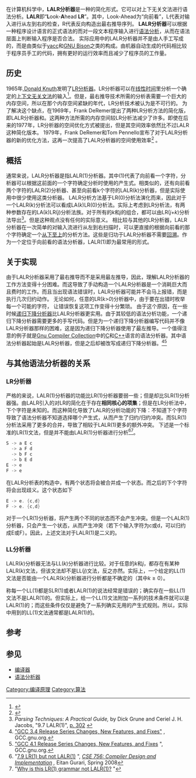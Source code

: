 
{{语法分析器}}

在计算机科学中，'''LALR分析器'''是一种{{Link-en|规范LR分析方法|Canonical_LR_parser}}的简化形式。它可以对上下无关文法进行语法分析。'''LALR'''即“'''L'''ook-'''A'''head '''LR'''”。其中，Look-Ahead为“向前看”，L代表对输入进行从左到右的检查，R代表反向构造出最右推导序列。
'''LALR分析器'''可以根据一种程序设计语言的正式语法的{{Link-en|产生式|Production_(computer_science)}}而对一段文本程序输入进行[[语法分析|语法分析]]，从而在语法层面上判断输入程序是否合法。
实际应用中的LALR分析器并不是由人手工写成的，而是由类似于[[yacc|yacc]]和[[GNU_Bison|GNU Bison]]之类的{{Link-en|LALR语法分析器生成工具|LALR_parser_generator}}构成。由机器自动生成的代码相比较于程序员手工的代码，拥有更好的运行效率而且减少了程序员的工作量。

==历史==

1965年,[[Donald_Knuth|Donald Knuth]]发明了[[LR剖析器|LR分析器]]。LR分析器可以在[[线性时间|线性时间]]里分析一个确定的[[上下文无关文法|上下文无关文法]]的输入<ref>{{cite journal|url=http://linkinghub.elsevier.com/retrieve/pii/S0019995865904262|pages=607–639|title=On the translation of languages from left to right|journal=Information and Control|volume=8|issue=6|accessdate=2018-04-02|doi=10.1016/s0019-9958(65)90426-2|author=Donald E. Knuth|archive-date=2020-06-07|archive-url=https://web.archive.org/web/20200607142205/https://linkinghub.elsevier.com/retrieve/pii/S0019995865904262|dead-url=no}}</ref>。但是，最右推导技术所需的分析表需要一个巨大的内存空间，所以在那个内存空间紧缺的年代，LR分析技术被认为是不可行的。
为了解决这个缺点，在1969年，Frank DeRemer提出了两种LR分析方法的简化版，即LALR分析器和{{Link-en|SLR分析器|Simple_LR_parser}}。这两种方法所需的内存空间较LR分析法减少了许多。即使在后来的1977年，LR分析器的空间优化方式被提出，但是其空间效率依然比不过LALR这种简化版本。
1979年，Frank DeRemer和Tom Pennello宣布了对于LALR分析器的新的优化方法，这再一次提高了LALR分析器的空间使用效率<ref>{{citation|title=Efficient Computation of LALR(1) Look-Ahead Sets|author=Frank DeRemer, Thomas Pennello|work=Sigplan Notices - SIGPLAN, vol. 14, no. 8|pages=176–187|year=1979}}</ref> 。

==概括==

通常来说，LALR分析器是指LALR(1)分析器。其中(1)代表了向前看一个字符，分析器可以根据这前面的一个字符确定分析时使用的产生式。相类似的，还有向前看两个字符的LALR(2)分析器、甚至向前看k个字符的LALR(''k'')分析器，但是实际使用中很少使用这类分析器。
LALR分析方法基于LR(0)分析法演化而来，因此对于一个LALR(''k'')分析法可以看成LA(''k'')LR(0)分析法。实际上考虑到LR分析法，有两种参数存在的LA(''k'')LR(''j'')分析法族。对于所有的''k''和''j''的组合，都可以由LR(''j''+''k'')分析法导出<ref>''Parsing Techniques: A Practical Guide,'' by Dick Grune and Ceriel J. H. Jacobs, "9.7 LALR(1)", [http://books.google.com/books?id=05xA_d5dSwAC&pg=PA302 p. 302] {{Wayback|url=http://books.google.com/books?id=05xA_d5dSwAC&pg=PA302 |date=20170618071418 }}</ref>。但是这种观点没有任何的实际意义。
相比较与其他的LR分析器，LALR分析器在一次简单的对输入流进行从左到右扫描时，可以更直接的根据向前看的那个字符确定一个[[从下至上|从下至上]]的分析方法。这些是归功于LALR分析器不需要[[回溯|回溯]]。作为一个定位于向前看的语法分析器，LALR(1)即为最常用的形式。

==关于实现==
由于LALR分析器采用了最右推导而不是采用最左推导，因此，理解LALR分析器的工作方法变得十分困难。而这导致了手动构造一个LALR分析器是一个消耗巨大而且费时的工作。而且当出现语法错误时，LALR分析器可能并不会马上报错，而是执行几次归约动作。
无论如何，任意的LR(''k>0'')分析器中，由于要在出错时枚举每一个可能的字符， 让错误恢复这项工作变得十分繁琐。
由于这个原因，在一些时候[[LL分析器|递归下降分析器]]比LALR分析器更实用。由于其较低的语法分析功能，一个递归下降分析器需要更多的手写代码。但是为一个递归下降分析器编写代码并不像LALR分析器那样的困难，这是因为递归下降分析器使用了最左推导。一个值得注意的例子就是[[GCC|Gnu Compiler Collection]]中的[[C语言|C]]和[[C++|C++]]语言的语法分析器。其中语法分析器起始是LALR分析器，但是之后却被改写成递归下降分析器。<ref>[http://gcc.gnu.org/gcc-3.4/changes.html#cplusplus "GCC 3.4 Release Series Changes, New Features, and Fixes"] {{Wayback|url=http://gcc.gnu.org/gcc-3.4/changes.html#cplusplus |date=20100710060842 }}, GCC.gnu.org.</ref><ref>[http://gcc.gnu.org/gcc-4.1/changes.html "GCC 4.1 Release Series Changes, New Features, and Fixes] {{Wayback|url=http://gcc.gnu.org/gcc-4.1/changes.html |date=20201109023618 }}", GCC.gnu.org.</ref>

==与其他语法分析器的关系==

===LR分析器===
严格的来说，LALR(1)分析器的功能比LR(1)分析器要弱一些；但是却比SLR(1)分析器强。由LALR引入的对LR的简化在于存在'''相同核心的项集'''；但是在LR分析法中，下个字符是未知的。而这种简化导致了LALR的分析功能的下降：不知道下个字符导致了语法分析器不知道选择哪个产生式，从而产生了归约/归约冲突。而SLR(1)分析法采用了更多的合并，导致了相较于LALR(1)更多的额外冲突。
下述是一个标准的LR(1)文法，但是并不能由LALR(1)分析器进行分析<ref>"[http://www.cse.ohio-state.edu/~gurari/course/cse756/cse756su56.xht 7.9 LR(1) but not LALR(1)] {{Wayback|url=http://www.cse.ohio-state.edu/~gurari/course/cse756/cse756su56.xht |date=20100804231352 }}", ''[http://www.cse.ohio-state.edu/~gurari/course/cse756/cse756.xht CSE 756: Compiler Design and Implementation] {{Wayback|url=http://www.cse.ohio-state.edu/~gurari/course/cse756/cse756.xht |date=20100723153301 }},'' Eitan Gurari, Spring 2008</ref><ref>"[http://stackoverflow.com/questions/8496065/why-is-this-lr1-grammar-not-lalr1 Why is this LR(1) grammar not LALR(1)?] {{Wayback|url=http://stackoverflow.com/questions/8496065/why-is-this-lr1-grammar-not-lalr1 |date=20170328011429 }}"</ref>。
<syntaxhighlight lang="java">
S -> a E c
  -> a F d
  -> b F c
  -> b E d
E -> e
F -> e</syntaxhighlight>

在LALR分析表的构造中，有两个状态将会被合并成一个状态。而之后的下个字符将会出现歧义。这个状态如下
<syntaxhighlight lang="java">
E -> e. {c,d}
F -> e. {c,d}</syntaxhighlight>

对于一个LR(1)分析器，将产生两个不同的状态而不会产生冲突。但是一个LALR(1)分析器，只会产生一个状态，从而产生冲突（若下个输入字符为c或d，可以归约成E或F）。因此，上述文法对于LALR(1)是二义的。

===LL分析器===
LALR(''k'')分析器无法与LL(''k'')分析器进行比较。对于任意的''k''和''j''，都存在有某种LALR(''k'')文法，但该文法却不是LL(''j'')文法，反之亦然。实际上，一个给定的LL(1)文法是否能由一个LALR(''k'')分析器进行分析都是不确定的（其中<math>k \geq 0</math>）。

称每一个LL(1)都是SLR(1)或者LALR(1)的说法经常是错误的；确实存在一些LL(1)文法不是LALR(1)的。但实际上，给一个LL(1)文法附加一系列的技术条件就可以是LALR(1)的；而这些条件仅仅是避免了一系列确实无用的产生式规则。所以，实际中用到的LL(1)文法通常都是LALR(1)的。

== 参考 ==
{{reflist|2}}
{{refbegin}}
{{cite journal|title=On the relationship between LL(1) and LR(1) grammars|date=1982-10-01|journal=Journal of the ACM (JACM)|volume=29|issue=4|doi=10.1145/322344.322350|pages=1007–1022|issn=0004-5411|url=http://dl.acm.org/citation.cfm?id=322344.322350|accessdate=2018-04-02|author=John C. Beatty}}
{{refend}}

==参见==
*[[编译器|编译器]]
*[[语法分析器|语法分析器]]

{{Computer Science}}

[[Category:编译原理|Category:编译原理]]
[[Category:算法|Category:算法]]